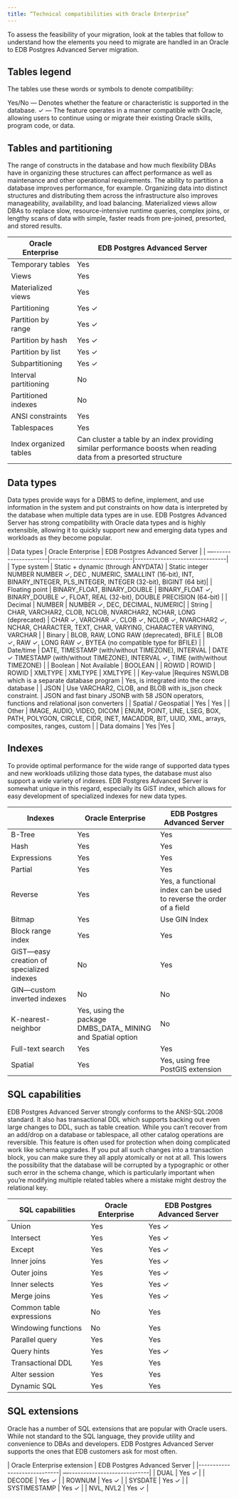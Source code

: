 ```yaml
---
title: “Technical compatibilities with Oracle Enterprise”
---
```


To assess the feasibility of your migration, look at the tables that follow to understand how the elements you need to migrate are handled in an Oracle to EDB Postgres Advanced Server migration.

## Tables legend 

The tables use these words or symbols to denote compatibility:

Yes/No — Denotes whether the feature or characteristic is supported in the database. 
✓ — The feature operates in a manner compatible with Oracle, allowing users to continue using or migrate their existing Oracle skills, program code, or data. 


##  Tables and partitioning

The range of constructs in the database and how much flexibility DBAs have in organizing these structures can affect performance as well as maintenance and other operational requirements. The ability to partition a database improves performance, for example. Organizing data into distinct structures and distributing them across the infrastructure also improves manageability, availability, and load balancing. Materialized views allow DBAs to replace slow, resource-intensive runtime queries, complex joins, or lengthy scans of data with simple, faster reads from pre-joined, presorted, and stored results.

| Oracle Enterprise      | EDB Postgres Advanced Server  |
|------------------------|-------------------------------|
| Temporary tables       | Yes                           |
| Views                  | Yes                           |
| Materialized views     | Yes                           |
| Partitioning           | Yes ✓                         |
| Partition by range     | Yes ✓                         |
| Partition by hash      | Yes ✓                         |
| Partition by list      | Yes ✓                         |
| Subpartitioning        | Yes ✓                         |
| Interval partitioning  | No                            |
| Partitioned indexes    | No                            |
| ANSI constraints       | Yes                           |
| Tablespaces            | Yes                           |
| Index organized tables | Can cluster a table by an index providing similar performance boosts when reading data from a presorted structure |

## Data types 

Data types provide ways for a DBMS to define, implement, and use information in the system and put constraints on how data is interpreted by the database when multiple data types are in use. EDB Postgres Advanced Server has strong compatibility with Oracle data types and is highly extensible, allowing it to quickly support new and emerging data types and workloads as they become popular. 

| Data types           | Oracle Enterprise           | EDB Postgres Advanced Server   |
| —--------------------|-----------------------------|--------------------------------|
| Type system          |  Static + dynamic (through ANYDATA) | Static integer NUMBER NUMBER ✓, DEC , NUMERIC, SMALLINT (16-bit), INT, BINARY_INTEGER, PLS_INTEGER, INTEGER (32-bit), BIGINT (64 bit)|
| Floating point       | BINARY_FLOAT, BINARY_DOUBLE | BINARY_FLOAT ✓, BINARY_DOUBLE ✓, FLOAT, REAL (32-bit), DOUBLE PRECISION (64-bit) |
| Decimal              | NUMBER                      | NUMBER ✓, DEC, DECIMAL, NUMERIC| 
| String               | CHAR, VARCHAR2, CLOB, NCLOB, NVARCHAR2, NCHAR, LONG (deprecated) | CHAR ✓, VARCHAR ✓, CLOB ✓, NCLOB ✓, NVARCHAR2 ✓, NCHAR, CHARACTER, TEXT, CHAR, VARYING, CHARACTER VARYING, VARCHAR | 
| Binary               | BLOB, RAW, LONG RAW (deprecated), BFILE | BLOB ✓, RAW ✓, LONG RAW ✓, BYTEA (no compatible type for BFILE) |
| Date/time            | DATE, TIMESTAMP (with/without TIMEZONE), INTERVAL | DATE ✓ TIMESTAMP (with/without TIMEZONE), INTERVAL ✓, TIME (with/without TIMEZONE) |
| Boolean              | Not Available               | BOOLEAN                        | 
| ROWID                | ROWID                       | ROWID 
| XMLTYPE              | XMLTYPE                     | XMLTYPE                        |
|  Key-value           |Requires NSWLDB which is a separate database program  | Yes, is integrated into the core database |
| JSON                 | Use VARCHAR2, CLOB, and BLOB with is_json check constraint. | JSON and fast binary JSONB with 58 JSON operators, functions and relational json converters |
| Spatial / Geospatial | Yes                         | Yes                            |
| Other                | IMAGE, AUDIO, VIDEO, DICOM  | ENUM, POINT, LINE, LSEG, BOX, PATH, POLYGON, CIRCLE, CIDR, INET, MACADDR, BIT, UUID, XML, arrays, composites, ranges, custom |
| Data domains         | Yes                         |Yes                             |

## Indexes 

To provide optimal performance for the wide range of supported data types and new workloads utilizing those data types, the database must also support a wide variety of indexes. EDB Postgres Advanced Server is somewhat unique in this regard, especially its GiST index, which allows for easy development of specialized indexes for new data types. 

| Indexes            |Oracle Enterprise | EDB Postgres Advanced Server      |
|--------------------|------------------|-----------------------------------|
| B-Tree             | Yes              | Yes                               |
| Hash               | Yes              | Yes                               |
| Expressions        | Yes              | Yes                               |
| Partial            | Yes              | Yes                               |
| Reverse            | Yes              | Yes, a functional index can be used to reverse the order of a field |
| Bitmap             | Yes              | Use GIN Index                     |
| Block range index  | Yes              | Yes                               |
| GiST&mdash;easy creation of specialized indexes | No    | Yes             |
| GIN&mdash;custom inverted indexes | No| No                                |
| K-nearest-neighbor | Yes, using the package DMBS_DATA_ MINING and Spatial option | No |
| Full-text search   |Yes               | Yes                               |
| Spatial            | Yes              | Yes, using free PostGIS extension |

## SQL capabilities 

EDB Postgres Advanced Server strongly conforms to the ANSI-SQL:2008 standard. It also has transactional DDL which supports backing out even large changes to DDL, such as table creation. While you can’t recover from an add/drop on a database or tablespace, all other catalog operations are reversible. This feature is often used for protection when doing complicated work like schema upgrades. If you put all such changes into a transaction block, you can make sure they all apply atomically or not at all. This lowers the possibility that the database will be corrupted by a typographic or other such error in the schema change, which is particularly important when you’re modifying multiple related tables where a mistake might destroy the relational key. 

| SQL capabilities         | Oracle Enterprise | EDB Postgres Advanced Server |
|--------------------------|-------------------|------------------------------|
| Union                    | Yes               | Yes ✓                        |
| Intersect                | Yes               | Yes ✓                        |
| Except                   | Yes               | Yes ✓                        |
| Inner joins              | Yes               | Yes ✓                        |
| Outer joins              | Yes               | Yes ✓                        |
| Inner selects            | Yes               | Yes ✓                        |
| Merge joins              | Yes               | Yes ✓                        |
| Common table expressions | No                | Yes                          |
| Windowing functions      | No                | Yes                          |
| Parallel query           | Yes               | Yes                          |
| Query hints              | Yes               | Yes ✓                        |
| Transactional DDL        | Yes               | Yes                          |
| Alter session            | Yes               | Yes                          |
| Dynamic SQL              | Yes               | Yes                          |

## SQL extensions 

Oracle has a number of SQL extensions that are popular with Oracle users. While not standard to the SQL language, they provide utility and convenience to DBAs and developers. EDB Postgres Advanced Server supports the ones that EDB customers ask for most often. 

| Oracle Enterprise extension | EDB Postgres Advanced Server |
|-----------------------------| —----------------------------|
| DUAL                        | Yes ✓                        |
| DECODE                      | Yes ✓                        |
| ROWNUM                      | Yes ✓                        |
| SYSDATE                     | Yes ✓                        |
| SYSTIMESTAMP                | Yes ✓                        |
| NVL, NVL2                   | Yes ✓                        |
